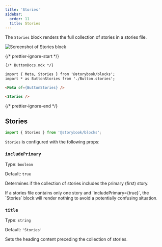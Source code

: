 ```yaml
---
title: 'Stories'
sidebar:
  order: 11
  title: Stories
---
```


<YouTubeCallout id="uAA1JvLcl-w" title="Avoid Documentation Nightmares with Storybook's Stories Doc Block" params="start=185" />

The `Stories` block renders the full collection of stories in a stories file.

![Screenshot of Stories block](../../_assets/api/doc-block-stories.png)

{/* prettier-ignore-start */}

```md
{/* ButtonDocs.mdx */}

import { Meta, Stories } from '@storybook/blocks';
import * as ButtonStories from './Button.stories';

<Meta of={ButtonStories} />

<Stories />
```

{/* prettier-ignore-end */}

## Stories

```js
import { Stories } from '@storybook/blocks';
```

`Stories` is configured with the following props:

### `includePrimary`

Type: `boolean`

Default: `true`

Determines if the collection of stories includes the primary (first) story.

<Callout variant="info" icon="💡">
  If a stories file contains only one story and `includePrimary={true}`, the `Stories` block will render nothing to avoid a potentially confusing situation.
</Callout>

### `title`

Type: `string`

Default: `'Stories'`

Sets the heading content preceding the collection of stories.
